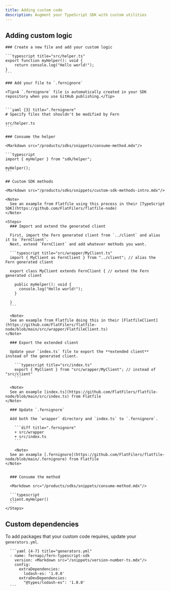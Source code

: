 ```yaml
---
title: Adding custom code
description: Augment your TypeScript SDK with custom utilities
---
```


<Markdown src="/products/sdks/snippets/custom-code-intro.mdx"/>

## Adding custom logic

<Markdown src="/products/sdks/snippets/custom-logic-intro.mdx"/>

<Steps>
    
    ### Create a new file and add your custom logic

    ```typescript title="src/helper.ts"
    export function myHelper(): void {
        return console.log("Hello world!");
    }
    ```

    ### Add your file to `.fernignore`

    <Tip>A `.fernignore` file is automatically created in your SDK repository when you use GitHub publishing.</Tip>


    ```yaml {3} title=".fernignore"
    # Specify files that shouldn't be modified by Fern

    src/helper.ts
    ```

    ### Consume the helper

    <Markdown src="/products/sdks/snippets/consume-method.mdx"/>

    ```typescript
    import { myHelper } from "sdk/helper";

    myHelper();
    ```
</Steps>

    ## Custom SDK methods

    <Markdown src="/products/sdks/snippets/custom-sdk-methods-intro.mdx"/>

    <Note>
      See an example from Flatfile using this process in their [TypeScript SDK](https://github.com/FlatFilers/flatfile-node)
    </Note>

    <Steps>
      ### Import and extend the generated client

      First, import the Fern generated client from `../client` and alias it to `FernClient`.
      Next, extend `FernClient` and add whatever methods you want.

      ```typescript title="src/wrapper/MyClient.ts"
      import { MyClient as FernClient } from "../client"; // alias the Fern generated client

      export class MyClient extends FernClient { // extend the Fern generated client

        public myHelper(): void {
          console.log("Hello world!");
        }

      }
      ```

      <Note>
      See an example from Flatfile doing this in their [FlatfileClient](https://github.com/FlatFilers/flatfile-node/blob/main/src/wrapper/FlatfileClient.ts)
    </Note>

      ### Export the extended client

      Update your `index.ts` file to export the **extended client** instead of the generated client. 

        ```typescript title="src/index.ts"
        export { MyClient } from "src/wrapper/MyClient"; // instead of "src/client"
        ```

      <Note>
      See an example [index.ts](https://github.com/FlatFilers/flatfile-node/blob/main/src/index.ts) from Flatfile
    </Note>

      ### Update `.fernignore`

      Add both the `wrapper` directory and `index.ts` to `.fernignore`.

        ```diff title=".fernignore"
        + src/wrapper
        + src/index.ts
        ```

        <Note>
      See an example [.fernignore](https://github.com/FlatFilers/flatfile-node/blob/main/.fernignore) from Flatfile
    </Note>


      ### Consume the method

      <Markdown src="/products/sdks/snippets/consume-method.mdx"/>

      ```typescript
      client.myHelper()
      ```
    </Steps>
  

## Custom dependencies

<Markdown src="/snippets/pro-callout.mdx"/>

To add packages that your custom code requires, update your `generators.yml`.

      ```yaml {4-7} title="generators.yml"
      - name: fernapi/fern-typescript-sdk
        version: <Markdown src="/snippets/version-number-ts.mdx"/>
        config:
          extraDependencies:
            lodash-es: '1.0.0'
          extraDevDependencies:
            "@types/lodash-es": '1.0.0'
      ```
